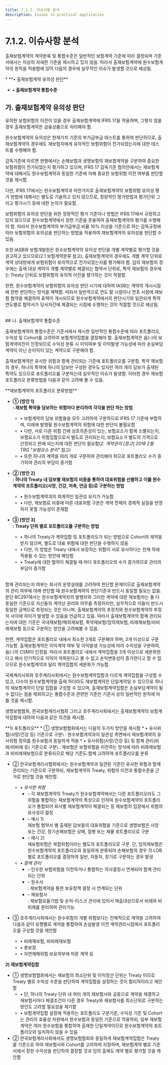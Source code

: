 ```yaml
---
title: 7.1.2. 이슈사항 분석
description: Issues in practical application
---
```


# 7.1.2. 이슈사항 분석

출재보험계약의 계약분류 및 통합수준은 일반적인 보험계약 기준에 따라 결정되며 기준서에서는 이상의 자세한 기준을 제시하고 있지 않음. 따라서 출재보험계약에 원수보험계약의 원칙을 적용함에 있어 다음의 경우에 실무적인 이슈가 발생할 것으로 예상됨.

<GCallout severity="error">
* **• 출재보험계약 유의성 판단**

* **• 출재보험계약 통합수준**
</GCallout>

## 가. 출재보험계약 유의성 판단

유의한 보험위험의 이전이 있을 경우 출재보험계약에 IFRS 17을 적용하며, 그렇지 않을 경우 출재보험계약은 금융상품으로 처리해야 함.

원수보험계약의 유의성은 현재가치 기준의 부가급부금 테스트를 통하여 판단하므로, 출재보험계약의 경우에도 재보험자에게 유의적인 보험위험이 전가되었는지에 대한 테스트를 수행해야 함.

감독기준에 따르면 현행에서는 손해보험과 생명보험의 재보험계약을 구분하여 중요한 보험위험이 전가되었는지 평가하고 있으며, IFRS 17 감독기준 협의안에서는 재보험계약에 대해서도 원수보험계약과 동일한 기준에 의해 중요한 보험위험 이전 여부를 판단할 것을 제시함.

다만, IFRS 17에서는 원수보험계약과 마찬가지로 출재보험계약의 보험위험 유의성 평가 방법에 대해서는 별도로 기술하고 있지 않으므로, 정량적인 평가방법과 평가단위 그리고 평가시기 등에 대한 논의가 필요함.

보험위험의 유의성 판단을 위한 정량적인 평가 기준이나 방법은 IFRS 17에서 규정하고 있지 않으므로 원수보험계약에서 정한 기준을 준용하여 출재보험계약의 평가를 수행해야 함. 따라서 원수보험계약의 부가급부금 비율 10% 이상을 기준으로 하는 감독규정에 따라 보험위험의 유의성을 판단하는 방법을 적용하여 재보험계약의 유의성을 판단할 수 있음.

또한 IASB와 보험개발원은 원수보험계약의 유의성 판단을 개별 계약별로 평가할 것을 권고하고 있으므로(2.1 보험계약분류 참고), 출재보험계약의 경우에도 개별 계약 단위로 계약 상대방에게 보험위험이 유의적으로 전가되었는지를 평가해야 함. 임의 재보험의 경우에는 출재 대상 계약이 개별 계약별로 체결되는 협약서 단위로, 특약 재보험의 경우에는 Treaty 단위로 보험위험의 유의적 이전을 평가하는 것이 적절함.

한편, 원수보험계약의 보험위험의 유의성 판단 시기에 대하여 IASB는 계약의 개시시점에 한번 판단하는 방식을 채택함. 따라서 일반적으로 연도 말 시점이나 연초 시점에 재보험 협약을 체결하여 효력이 개시되므로 원수보험계약에서의 판단시기와 일관되게 특약 연도별로 협약서가 당사자간에 체결되는 시점에 수행하는 것이 적절할 것으로 예상됨.

<br/>
## 나. 출재보험계약 통합수준

출재보험계약의 통합수준은 기준서에서 제시한 일반적인 통합수준에 따라 포트폴리오, 수익성 및  Cohort를 고려하여 보험계약집합을 결정해야 함. 출재보험계약은 음(-)의 보험계약마진이 인정되므로 수익성 분류 시 이익여부 및 이익발생 가능성에 따라 손실부담계약이 아닌 순이익이 있는 계약으로 구분해야 함.

출재보험계약은 유사한 위험과 함께 관리되는 기준에 포트폴리오를 구분함. 특약 재보험의 경우, 하나의 특약에 하나의 담보만 구성된 경우도 있지만 여러 개의 담보가 출재된 특약도 있으므로 포트폴리오를 구분하는데 실무적인 이슈가 발생함. 이러한 경우 재보험 포트폴리오 분류방법을 다음과 같이 고려해 볼 수 있음.

<GCallout severity="info">
**재보험계약의 포트폴리오 분류방법**

*   **① [방안 1]**\
    **: 재보험 특약을 담보하는 위험마다 분리하여 각각을 판단 하는 방법**
    * • 보험계약의 담보 위험들을 모두 고려하여 구분하므로 IFRS 17 기준에 부합하며, 미래에 발행될 원수보험계약의 위험에 대한 판단이 불필요함
    * • 다만, 서로 다른 위험 간에 상호의존성이 있는, 보험요소가 함께 소멸되는지, 보험요소가 위험집합으로서 별도로 관리되는지, 보험요소가 별도의 가격으로 산정되고 판매 되는지에 대한 판단이 필요함(*2. 계약관리 \[참고] 2018 2월 TRG "보험요소 분리"* 참고)
    * • 또한 하나의 계약을 여러 개로 구분하여 관리해야 하므로 포트폴리오 수가 증가하여 관리의 부담이 증가함

*   **② [방안 2]**\
    **: 하나의 Treaty 내 담보별 재보험의 비중을 통하여 대표위험을 선별하고 이를 원수계약의 포트폴리오(사망, 건강, 저축, 연금 등)로 구분하는 방법**
    * • 원수보험계약과의 회계적인 일관성 유지가 가능함
    * • 다만, 재보험료 비중에 따른 대표위험 구분은 계약 전체의 경제적 실질을 반영하지 못할 가능성이 존재함

* **③ [방안 3]**\
  **: Treaty 단위 별로 포트폴리오를 구분하는 방법**
  * • 하나의 Treaty가 계약집합 및 포트폴리오가 되는 방법으로 Cohort의 제약을 받지 않으며, 별도로 대표 위험에 대한 판단을 수행하지 않음
  * • 다만, 이 방법은 Treaty 내에서 보장하는 위험이 서로 유사하다는 전제 하에 적용될 수 있는 방안에 해당함
  * • Treaty에 대한 협약이 체결될 때 마다 포트폴리오의 수가 증가하므로 관리의 부담이 증가함
</GCallout>

<br/>
함께 관리되는지 여부는 회사의 운영실태를 고려하여 판단할 문제이므로 출재보험계약의 관리 여부에 대해 판단할 때 원수보험계약의 판단기준과 반드시 동일할 필요는 없음. 문단 BC297에서는 원수보험계약자의 발행자와 그러한 계약에 대한 재보험자는 둘 다 동일한 기준으로 자신들의 계약상 권리와 의무를 측정하지만, 실무적으로 이들이 반드시 동일한 금액으로 측정되는 것은 아니며, 출재보험계약의 추정치와 원수보험계약의 추정치 사이에 차이가 발생할 수 있음을 언급하고 있음. 따라서 출재보험계약의 함께 관리되는지에 대한 기준은 국내재보험/해외재보험, 특약재보험/임의재보험, 비례재보험/비비례재보험 등으로 구분하는 방안을 고려해볼 수 있음.

한편, 계약집합은 포트폴리오 내에서 최소한 3개로 구분해야 하며, 3개 이상으로 구분 가능함. 출재보험계약은 이익계약 여부 및 이익발생 가능성에 따라 수익성을 구분하여, 음(-)의 CSM이 인정됨. 따라서 포트폴리오 내에서 계약집합을 3개 이상으로 세분화한다고 해서 단기적으로 이익이 악화된다고 볼 수 없고 손익변동성이 증가한다고 할 수 없으므로 원수보험계약과 달리 계약집합의 세분화가 가능함.

국제계리사회와 호주계리사회에서는 원수보험계약집합과 다르게 계약집합을 구성할 수 있고, 다수의 원수보험계약을 출재 하더라도 재보험계약은  단일계약일 수 있으므로 하나의 재보험계약이 단일 집합을 구성할 수 있으며, 출재보험계약집합은 손실부담계약이 될 수 없다는 점을 제외하고는 통합수준과 관련한 기준은 기준서 상의 일반적인 원칙에 따를 것을 제시함.

생명보험협회, 한국보험계리사협회 그리고 호주계리사회에서는 출재보험계약의 보험계약집합에 대하여 다음과 같은 의견을 제시함.

<GCallout severity="info">
 **1) 포트폴리오**
  * ① 생명보험협회에서는 다음의 두가지 방안을 제시함
      * • 유사위험(사망/건강 등) 기준으로 구분\
        : 원수보험계약과의 일관성 측면에서 재보험계약의 유사위험 정의를 원수보험과 동일하게 적용
      * • 유사위험(사망/건강 등) 및 함께 관리(비례/비비례 등) 기준으로 구분\
        : 재보험은 보험위험을 이전하는 방식에 따라 비례재보험과 비비례재보험으로 분류되므로 해당 기준도 함께 고려하여 포트폴리오를 분류

  * ② 한국보험계리사협회에서는 원수보험계약과 일관된 기준인 유사한 위험과 함께 관리되는 기준으로 구분하되, 재보험계약의 Treaty, 위험의 이전과 통합수준을 근거로 판단할 것을 제안함.
    * • _유사한 위험_
      * – 각 재보험계약의 Treaty가 원수보험계약에서는 다른 포트폴리오라도 그 위험을 통합하는 재보험계약의 특성으로 인하여 원수보험계약의 포트폴리오가 통합되어 회사별 재보험계약이 체결되는 등 재보험의 입장에서 위험의 유사성이 결정
      * – 예시 1)\
        재보험 협약서 별 출재된 담보들의 대표위험을 기준으로 생명보험은 사망 또는 건강, 장기손해보험은 상해, 질병 또는 재물 포트폴리오로 구분
      * – 예시 2)\
        재보험위험은 복합위험이라는 별도의 포트폴리오로 구분. 단, 임의재보험은 원수보험계약의 포트폴리오와 동일하게 분류되어 손해보험의 경우 각 LOB별로 포트폴리오를 결정하여 일반, 자동차, 장기로 구분하는 경우 발생
    * • _함께 관리_
      * – 인수한 보험위험을 이전하거나 통합하는 의사결정시 연계되어 함께 관리되는 단위
      * – 원수사\
          : 재보험계약을 통한 보유정책 결정 시 연계되는 단위
      * – 재보험사\
          : 재보험요율기법 및 손익-리스크 관리에 있어서 매출대상으로서 비례와 비비례를 분리하여 관리가능

  * ③ 호주계리사회에서는 원수위험의 개별 위험보다는 전체적으로 계약을 고려하여 다음과 같이 유형별로 계약을 통합하여 손실발생 이전 계약관리시점에서 포트폴리오를 구성할 것을 제안함
    * • 비례재보험, 비비례재보험
    * • 총보장
    * • 자연재해위험 보유여부에 따른 계약 등

 **2) 재보험계약집합**
  * ① 생명보험협회에서는 재보험의 최소단위 및 이익정산 단위는 Treaty 이므로 Treaty 별로 수익성 수준을 판단하여 계약집합을 설정하는 것이 합리적이라고 제안함
    * • 단, 하나의 Treaty 단위 내 여러 개의 재보험사와 공동으로 계약을 체결하고 재보험사마다 체결조건이 다른 경우 Treaty와 재보험사를 최소단위로 구분하는 방안도 고려할 필요성을 제기함
    * • 보험계약집합 설정에 적용하는 포트폴리오 구분기준, 수익성 기준 및  Cohort는 관리의 효율성 차원에서 원수보험과 동일한 기준으로 적용하되, 일부 재보험계약은 여러 원수보험을 통합하여 출재한 단일계약이므로 원수보험계약의 포트폴리오와 일치하지 않을 수 있음
  * ② 한국보험계리사회에서도 생명보험협회와 동일하게 재보험계약집합은 Treaty를 기준으로 하여 재보험사와 Cohort를 고려하여 지정하며, 재보험계약 별로 기준서에서 정한 수익성을 판단하여 결정할 것과 임의 출재도 계약 별로 평가할 것을 제안함
</GCallout>
